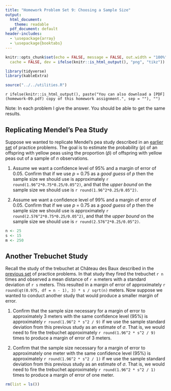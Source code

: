 ```yaml
---
title: "Homework Problem Set 9: Choosing a Sample Size"
output: 
  html_document: 
    theme: readable
  pdf_document: default
header-includes:
  - \usepackage{array}
  - \usepackage{booktabs}
---
```


```r
knitr::opts_chunk$set(echo = FALSE, message = FALSE, out.width = "100%", fig.align = "center", 
  cache = FALSE, dev = ifelse(knitr::is_html_output(), "png", "tikz"))
```

```r
library(tidyverse)
library(kableExtra)
```

```r
source("../../utilities.R")
```

`r ifelse(knitr::is_html_output(), paste("You can also download a [PDF](homework-09.pdf) copy of this homework assignment.", sep = ""), "")`

Note: In each problem I give the answer. You should be able to get the same results.

## Replicating Mendel's Pea Study

Suppose we wanted to replicate Mendel's pea study described in an [earlier set](homework-07.html) of practice problems. The goal is to estimate the probability ($p$) of an offspring with yellow peas using the proportion ($\hat{p}$) of offspring with yellow peas out of a sample of $n$ observations. 

1. Assume we want a confidence level of 95% and a margin of error of 0.05. Confirm that if we use $p$ = 0.75 as a *good guess* of $p$ then the sample size we should use is approximately `r round(1.96^2*0.75*0.25/0.05^2)`, and that the *upper bound* on the sample size we should use is `r round(1.96^2*0.25/0.05^2)`.

0. Assume we want a confidence level of 99% and a margin of error of 0.05. Confirm that if we use $p$ = 0.75 as a *good guess* of $p$ then the sample size we should use is approximately `r round(2.576^2*0.75*0.25/0.05^2)`, and that the *upper bound* on the sample size we should use is `r round(2.576^2*0.25/0.05^2)`.

```r
n <- 25
s <- 15
m <- 250
```

## Another Trebuchet Study

Recall the study of the trebuchet at Château des Baux described in the [previous set](homework-07.html) of practice problems. In that study they fired the trebuchet `r n` times and observed a mean distance of `r m` meters with a standard deviation of `r s` meters. This resulted in a margin of error of approximately `r round(qt(0.975, df = n - 1), 3) * s / sqrt(n)` meters. Now suppose we wanted to conduct another study that would produce a smaller margin of error. 

1. Confirm that the sample size necessary for a margin of error to approximately 3 meters with the same confidence level (95%) is approximately `r round(1.96^2 * s^2 / 9)` if we use the sample standard deviation from this previous study as an estimate of $\sigma$. That is, we would need to fire the trebuchet approximately `r round(1.96^2 * s^2 / 9)` times to produce a margin of error of 3 meters.

0. Confirm that the sample size necessary for a margin of error to approximately one meter with the same confidence level (95%) is approximately `r round(1.96^2 * s^2 / 1)` if we use the sample standard deviation from this previous study as an estimate of $\sigma$. That is, we would need to fire the trebuchet approximately `r round(1.96^2 * s^2 / 1)` times to produce a margin of error of one meter.

```r
rm(list = ls())
```

